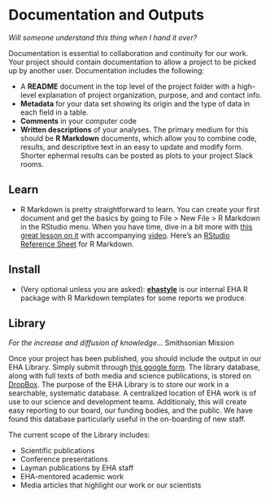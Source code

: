 # Documentation and Outputs

*Will someone understand this thing when I hand it over?*

Documentation is essential to collaboration and continuity for our work. Your
project should contain documentation to allow a project to be picked up by
another user. Documentation includes the following:

-   A **README** document in the top level of the project folder with a
    high-level explanation of project organization, purpose, and and contact
    info.
-   **Metadata** for your data set showing its origin and the type of data in
    each field in a table.
-   **Comments** in your computer code
-   **Written descriptions** of your analyses. The primary medium for this
    should be **R Markdown** documents, which allow you to combine code,
    results, and descriptive text in an easy to update and modify form. Shorter
    ephermal results can be posted as plots to your project Slack rooms.

## Learn

-   R Markdown is pretty straightforward to learn. You can create your first
    document and get the basics by going to File &gt; New File &gt; R Markdown
    in the RStudio menu. When you have time, dive in a bit more with [this great
    lesson on it](http://rpubs.com/marschmi/RMarkdown) with accompanying
    [video](https://www.youtube.com/watch?v=WFAHJ0NHOEQ&feature=youtu.be).
    Here's an [RStudio Reference
    Sheet](https://www.rstudio.com/wp-content/uploads/2015/03/rmarkdown-reference.pdf)
    for R Markdown.

## Install

-   (Very optional unless you are asked):
    [**ehastyle**](https://github.com/ecohealthalliance/ehastyle) is our
    internal EHA R package with R Markdown templates for some reports we
    produce.
    
## Library 
*For the increase and diffusion of knowledge...* Smithsonian Mission 

Once your project has been published, you should include the output in our EHA Library. Simply submit through [this google form](https://goo.gl/forms/pnJr4SGvlY8gyi2I3). The library database, along with full texts of both media and science publications, is stored on [DropBox](https://www.dropbox.com/sh/cdt1tvxddogw90m/AACH3HT9L5WDbpf2K_sOpy6Ta?dl=0). The purpose of the EHA Library is to store our work in a searchable, systematic database. A centralized location of EHA work is of use to our science and development teams. Additionaly, this will create easy reporting to our board, our funding bodies, and the public. We have found this database particularly useful in the on-boarding of new staff. 

The current scope of the Library includes:

-   Scientific publications
-   Conference presentations
-   Layman publications by EHA staff 
-   EHA-mentored academic work
-   Media articles that highlight our work or our scientists
